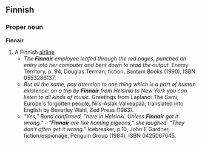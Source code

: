 ==Finnish==

{{rfv|This needs cites that meet the requirements of a company or brand name, see [[WT:CFI]]}}
===Proper noun===
'''Finnair'''

# A Finnish [[airline]]
#*''The '''Finnair''' employee leafed through the red pages, punched an entry into her computer and bent down to read the output.'' Enemy Territory, p. 94, Douglas Terman, fiction, Bantam Books (1990), ISBN 0553286137.
#*''But all the same, pay attention to one thing which is a part of human existence: on a trip by '''Finnair''' from Helsinki to New York you can listen to all kinds of music.'' Greetings from Lapland: The Sami, Europe's forgotten people, Nils-Aslak Valkeapää, translated into English by Beverley Wahl, Zed Press (1983).
#*''"Yes," Bond confirmed, "here in Helsinki. Unless '''Finnair''' got it wrong." - "'''Finnair''' are like homing pigeons," she laughed. "They don't often get it wrong."'' Icebreaker, p.10, John E Gardner, fiction/espionage, Penguin Group (1984), ISBN 0425067645.